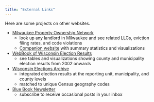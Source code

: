 ```yaml
---
title: "External Links"
---
```


Here are some projects on other websites.

* [Milwaukee Property Ownership Network](https://www.mkepropertyownership.com/)
  * look up any landlord in Milwaukee and see related LLCs, eviction filing rates, and code violations
  * [Companion website](https://jdjohn215.github.io/mkepropertynetworks-summary/) with summary statistics and visualizations

* [WebBook of Wisconsin Election Results](https://mulawpoll.org/)
  * see tables and visualizations showing county and municipality election results from 2002 onwards

* [Wisconsin Elections Archive](https://github.com/jdjohn215/wisc-elections-archive)
  * integrated election results at the reporting unit, municipality, and county levels
  * matched to unique Census geography codes

* [Blue Book Newsletter](https://bluebookmke.substack.com/)
  * subscribe to receive occasional posts in your inbox